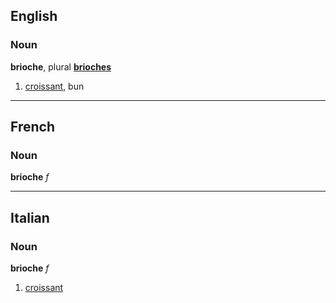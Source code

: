 ==English==
===Noun===
'''brioche''', plural '''[[brioches]]'''

# [[croissant]], bun

----

==French==
===Noun===
'''brioche''' ''f''

----

==Italian==
===Noun===
'''brioche''' ''f''

# [[croissant]]